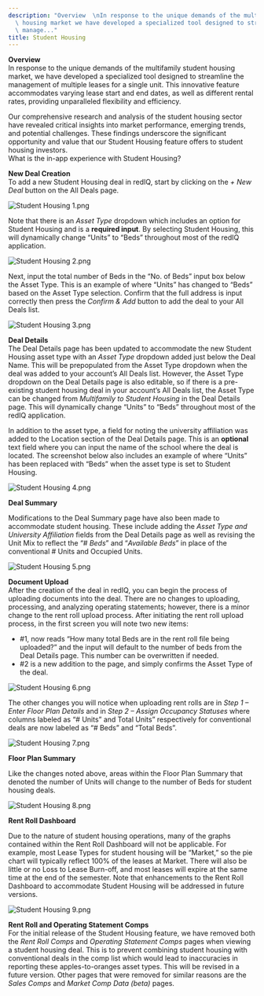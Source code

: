 ```yaml
---
description: "Overview  \nIn response to the unique demands of the multifamily student\
  \ housing market we have developed a specialized tool designed to streamline the\
  \ manage..."
title: Student Housing
---
```


**Overview**  
In response to the unique demands of the multifamily student housing market, we have developed a specialized tool designed to streamline the management of multiple leases for a single unit. This innovative feature accommodates varying lease start and end dates, as well as different rental rates, providing unparalleled flexibility and efficiency.


Our comprehensive research and analysis of the student housing sector have revealed critical insights into market performance, emerging trends, and potential challenges. These findings underscore the significant opportunity and value that our Student Housing feature offers to student housing investors.  
What is the in-app experience with Student Housing?


**New Deal Creation**  
To add a new Student Housing deal in redIQ, start by clicking on the *+ New Deal* button on the All Deals page.


<Frame caption="Navigate to &quot;Deals&quot; and click &quot;New Deal&quot; to create a new entry.">
  <img src="/images/rediq/9cd5eb2092c4e7d2ab35f283a5a17ac59ab4b260.png" alt="Student Housing 1.png" />
</Frame>


Note that there is an *Asset Type* dropdown which includes an option for Student Housing and is a **required input**. By selecting Student Housing, this will dynamically change “Units” to “Beds” throughout most of the redIQ application.


<Frame caption="Form to add a deal for student housing properties.">
  <img src="/images/rediq/1d7e518d24b3ab3c9ec0995fcbe64c2ef65dcb95.png" alt="Student Housing 2.png" />
</Frame>


Next, input the total number of Beds in the “No. of Beds” input box below the Asset Type. This is an example of where “Units” has changed to “Beds” based on the Asset Type selection. Confirm that the full address is input correctly then press the *Confirm & Add* button to add the deal to your All Deals list.


<Frame caption="Form for entering property details, including bed count and address.">
  <img src="/images/rediq/157301dae662619288370c868d074550633042a1.png" alt="Student Housing 3.png" />
</Frame>


**Deal Details**  
The Deal Details page has been updated to accommodate the new Student Housing asset type with an *Asset Type* dropdown added just below the Deal Name. This will be prepopulated from the Asset Type dropdown when the deal was added to your account’s All Deals list. However, the Asset Type dropdown on the Deal Details page is also editable, so if there is a pre-existing student housing deal in your account’s All Deals list, the Asset Type can be changed from *Multifamily to Student Housing* in the Deal Details page. This will dynamically change “Units” to “Beds” throughout most of the redIQ application.


In addition to the asset type, a field for noting the university affiliation was added to the Location section of the Deal Details page. This is an **optional** text field where you can input the name of the school where the deal is located. The screenshot below also includes an example of where “Units” has been replaced with “Beds” when the asset type is set to Student Housing.


<Frame caption="Student housing property details including location, university affiliation, and characteristics.">
  <img src="/images/rediq/f597119e7eb67ba9799b7ba02eb372f568d541f6.png" alt="Student Housing 4.png" />
</Frame>


**Deal Summary**


Modifications to the Deal Summary page have also been made to accommodate student housing. These include adding the *Asset Type and University Affiliation* fields from the Deal Details page as well as revising the Unit Mix to reflect the “*# Beds*” and “*Available Beds*” in place of the conventional # Units and Occupied Units.


<Frame caption="Student housing details including unit mix and leasing trends for Bloomington, IN.">
  <img src="/images/rediq/05f3f25376378859fc9831fed2a0f7e6a6d8adc9.png" alt="Student Housing 5.png" />
</Frame>


**Document Upload**  
After the creation of the deal in redIQ, you can begin the process of uploading documents into the deal. There are no changes to uploading, processing, and analyzing operating statements; however, there is a minor change to the rent roll upload process. After initiating the rent roll upload process, in the first screen you will note two new items:


* #1, now reads “How many total Beds are in the rent roll file being uploaded?” and the input will default to the number of beds from the Deal Details page. This number can be overwritten if needed.
* #2 is a new addition to the page, and simply confirms the Asset Type of the deal.


<Frame caption="Rent Roll Capture interface for uploading student housing data.">
  <img src="/images/rediq/f191b8c9d00f48f87352193ff1d55f22640cecd9.png" alt="Student Housing 6.png" />
</Frame>


The other changes you will notice when uploading rent rolls are in *Step 1 – Enter Floor Plan Details* and in *Step 2 – Assign Occupancy Statuses* where columns labeled as “# Units” and Total Units” respectively for conventional deals are now labeled as “# Beds” and “Total Beds”.


<Frame caption="Student housing management interface showing floor plan details and occupancy statuses.">
  <img src="/images/rediq/bbe7e24b8d11c9c0715d85ab5b8a18f68686b497.png" alt="Student Housing 7.png" />
</Frame>


**Floor Plan Summary**


Like the changes noted above, areas within the Floor Plan Summary that denoted the number of Units will change to the number of Beds for student housing deals.


<Frame caption="Summary of student housing unit types, occupancy, and rent details.">
  <img src="/images/rediq/041c0eb5fb8bc8f20e443d47c498ff7c96902ae1.png" alt="Student Housing 8.png" />
</Frame>


**Rent Roll Dashboard**


Due to the nature of student housing operations, many of the graphs contained within the Rent Roll Dashboard will not be applicable. For example, most Lease Types for student housing will be “Market,” so the pie chart will typically reflect 100% of the leases at Market. There will also be little or no Loss to Lease Burn-off, and most leases will expire at the same time at the end of the semester. Note that enhancements to the Rent Roll Dashboard to accommodate Student Housing will be addressed in future versions.


<Frame caption="Graphs displaying loss to lease burn-off and lease expiration schedule for student housing.">
  <img src="/images/rediq/ebaebd501b33838ae24aae6a48285e0430058648.png" alt="Student Housing 9.png" />
</Frame>


**Rent Roll and Operating Statement Comps**  
For the initial release of the Student Housing feature, we have removed both the *Rent Roll Comps* and *Operating Statement Comps* pages when viewing a student housing deal. This is to prevent combining student housing with conventional deals in the comp list which would lead to inaccuracies in reporting these apples-to-oranges asset types. This will be revised in a future version. Other pages that were removed for similar reasons are the *Sales Comps* and *Market Comp Data (beta)* pages.
